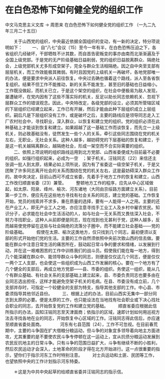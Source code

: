 # 在白色恐怖下如何健全党的组织工作

中文马克思主义文库 -> 周恩来
在白色恐怖下如何健全党的组织工作
（一九二九年三月二十五日）


　　关于山西党的组织，中央最近依据全国组织的变动，有一新的决定，特分项说明如下：
　　一、自“八七”会议〔15〕至今一年有半，在白色恐怖压迫之下，各省组织几经破坏，干部牺牲不计其数，而自首告密叛变的事亦由南而北渐渐遍及于全国上级党部。于是党的无产阶级基础日益削弱，党的组织日益脱离群众、隔绝社会，上级党部机关尤多形成空架子，完全与群众生活相隔绝。因之自中央至支部有层层机关，而工作效能极其微弱。有时且因党的上级机关一再破坏，各地党部唯一的办法，便是要求中央派人前往恢复。中央过去确也循着这个路线，派人至各省恢复组织。结果不但工作不能推动，新的关系不能发生，甚至旧的基础也日益缩小。工作既没做起，而机关已立，于是这个架空的组织，在社会中便极易为敌人发现，屡遭破坏，在党内因有了这些不落实际的机关，反足以助长同志依赖机关、忽视下层群众工作的错误观念。因此，中央特改定，各级党部的设立，必须其所管辖区域的下层组织已经建立起来，工作已有开展，然后才能由此种下层组织成立上层组织。嗣后凡是下层组织没有工作，或是破坏之后，主要的路线应是领导同志走入工厂农村社会中，寻找职业，深入群众，以恢复和建立党的组织。党的组织必须在此种基础上才能谈到恢复和建立。如果超越了这一基础工作而谈恢复，而先立一上级机关，则必致基础没有，徒然发生一些个人的关系，牵引这些同志围绕在党的机关左右，无职业，无社会关系。这种人越多，越妨碍党的下层基础的恢复和建立，于是这一机关越隔离群众，越隔绝社会，形成一架空而不合实际需要的组织。
　　二、依照上项说明的组织路线运用到北方党部、山西省委便成为目前最不必要的组织。如强行组织起来，必成为一空　；架子机关。汪铭同志〔22〕来信还主张调一批人到太原，结果必如上项所说，因为有了省委这一级空架子机关，于是又团聚了许多同志离开社会的关系而围绕在党的机关左右，这是最妨碍深入群众工作的。故中央决定，目前山西可不成立省委，先着手于地方工作的恢复和建立，山西工作改归顺直省委〔23〕兼管。
　　整顿地方工作的程序，应先从中心区域做起，如太原、阳泉、绛州、榆次、河东诸地（大同由京绥路方面建立关系）。目前第一步工作，便应先在这些地方寻找有社会关系的同志，建立党的基础。工作恢复开始，党员的线索并不求多，重在质量的选择，要有一人能得一人之用。主要的还在产业工人，即无产业工人之地，亦应注意寻找手工业工人及乡村中雇农贫民。知识分子，必求能在社会中生活活动的人，如与社会一无关系而又畏怯深入社会，不努力寻找职业，这种人从前即便是同志，现在找到也无甚利于党，这种人越多，反而越易使党停留在这些与社会隔绝的流落分子圈中，而不能建立社会基础——党的阶级基础。
　　假使在太原、榆次这类地方，仅只找到几个同志，最初便须以支部的形式开始他们党的生活。主要的工作自然须依照中央前次致山西的信去做。要能在群众中注意日常生活的痛苦所在，鼓动起日常斗争的要求和情绪，以发展到行动，并在这一艰难困苦的工作中训练我们的战斗员。假使我们能在每一地方，得到几个能深藏在群众中、能领导群众斗争的同志，则便是仅仅这几个同志，便是仅仅一两个工人支部，也会使这一些组织成为山西工作发展的核心。要在一个地方有了几个健全的支部后，再成立地方党部——县、市委的组织。务使这一组织，能从几个有群众基础、有社会关系的支部基础上建立起来，县、市委负责同志也要多由在业同志选出担任，这样才能避免空架子机关的毛病。在县、市委没有成立前，几个支部并存时，可指定一个较健全的支部为特支，指导其他支部的工作。中心县、市委须指导其他邻近县份。
　　三、根据上述的办法，目前山西实无集中一部分同志到太原的必要。便是太原的工作，也只能设法在当地找有社会职业或下决心找社会职业的同志，去开始恢复党的工作和建立党的基础。
　　顺直省委应根据此信所指示的办法，函知汪铭同志至天津面商；依指示的区域，速即计划如何用巡视方法去寻找各地在业的同志，开始恢复中心区域的工作。汪铭同志得此信后，亦应速至顺直省委处面商。　　
　　河东有七县范围〔24〕，工作不可忽视。在目前春荒期中，主要的斗争固在扩大借粮分粮运动，但斗争的对象宜多领导着向地主方面进攻，尤其重要的是不要使农民斗争专停顿在这一运动上，宜从抗债分粮运动发展到农民反抗地主的日常斗争。只有斗争的范围日益扩大，斗争有继续不断的小胜利，然后农民运动才会深入，土地革命的阶段才得在北方开始进行。这一点很重要的指示，望你们于指示河东工作时特别注意。
　　对士兵运动和土匪、民团等工作，也望依照中央的工作计划指示河东特委。


　　＊这是为中共中央起草的给顺直省委并汪铭同志的指示信。



